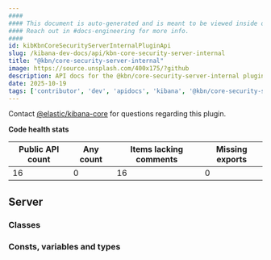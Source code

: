 ```yaml
---
####
#### This document is auto-generated and is meant to be viewed inside our experimental, new docs system.
#### Reach out in #docs-engineering for more info.
####
id: kibKbnCoreSecurityServerInternalPluginApi
slug: /kibana-dev-docs/api/kbn-core-security-server-internal
title: "@kbn/core-security-server-internal"
image: https://source.unsplash.com/400x175/?github
description: API docs for the @kbn/core-security-server-internal plugin
date: 2025-10-19
tags: ['contributor', 'dev', 'apidocs', 'kibana', '@kbn/core-security-server-internal']
---
```




Contact [@elastic/kibana-core](https://github.com/orgs/elastic/teams/kibana-core) for questions regarding this plugin.

**Code health stats**

| Public API count  | Any count | Items lacking comments | Missing exports |
|-------------------|-----------|------------------------|-----------------|
| 16 | 0 | 16 | 0 |

## Server

### Classes
<DocDefinitionList data={kbnCoreSecurityServerInternalObj.server.classes}/>

### Consts, variables and types
<DocDefinitionList data={kbnCoreSecurityServerInternalObj.server.misc}/>

